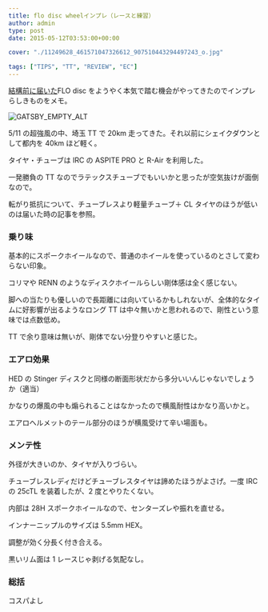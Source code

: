 ---
title: flo disc wheelインプレ（レースと練習）
author: admin
type: post
date: 2015-05-12T03:53:00+00:00

cover: "./11249628_461571047326612_907510443294497243_o.jpg"

tags: ["TIPS", "TT", "REVIEW", "EC"]
---

[結構前に届いた](/2014/12/27/flo-disc.html)FLO disc をようやく本気で踏む機会がやってきたのでインプレらしきものをメモ。

![GATSBY_EMPTY_ALT](./11249628_461571047326612_907510443294497243_o.jpg)

5/11 の超強風の中、埼玉 TT で 20km 走ってきた。それ以前にシェイクダウンとして都内を 40km ほど軽く。

タイヤ・チューブは IRC の ASPITE PRO と R-Air を利用した。

一発勝負の TT なのでラテックスチューブでもいいかと思ったが空気抜けが面倒なので。

転がり抵抗について、チューブレスより軽量チューブ＋ CL タイヤのほうが低いのは届いた時の記事を参照。

### 乗り味

基本的にスポークホイールなので、普通のホイールを使っているのとさして変わらない印象。

コリマや RENN のようなディスクホイールらしい剛体感は全く感じない。

脚への当たりも優しいので長距離には向いているかもしれないが、全体的なタイムに好影響が出るようなロング TT は中々無いかと思われるので、剛性という意味では点数低め。

TT で余り意味は無いが、剛体でない分登りやすいと感じた。

### エアロ効果

HED の Stinger ディスクと同様の断面形状だから多分いいんじゃないでしょうか（適当）

かなりの爆風の中も煽られることはなかったので横風耐性はかなり高いかと。

エアロヘルメットのテール部分のほうが横風受けて辛い場面も。

### メンテ性

外径が大きいのか、タイヤが入りづらい。

チューブレスレディだけどチューブレスタイヤは諦めたほうがよさげ。一度 IRC の 25cTL を装着したが、2 度とやりたくない。

内部は 28H スポークホイールなので、センターズレや振れを直せる。

インナーニップルのサイズは 5.5mm HEX。

調整が効く分長く付き合える。

黒いリム面は 1 レースじゃ剥げる気配なし。

### 総括

コスパよし

<LinkBox isAmazonLink url="https://www.amazon.co.jp/dp/B0085HUXEI/" />
